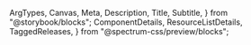   ArgTypes,
  Canvas,
  Meta,
  Description,
  Title,
  Subtitle,
} from "@storybook/blocks";
  ComponentDetails,
  ResourceListDetails,
  TaggedReleases,
} from "@spectrum-css/preview/blocks";


<Meta of={BadgeStories} title="Docs" />

<Title of={BadgeStories} />
<Subtitle of={BadgeStories} />
<ComponentDetails />
<ResourceListDetails />

<Description of={BadgeStories} />

## Default

Badges can contain label, icon, or label and icon. Text wrapping is also included when a `max-width` is applied to the badge.

<Canvas of={BadgeStories.Default} />

## Semantic

<Canvas of={BadgeStories.SemanticVariants} />

## Non-semantic

<Canvas of={BadgeStories.NonSemanticVariants} />

## Fixed edge

The border radius is 0 along the fixed edge of the component. The actual component position is not represented on this page.

<Canvas of={BadgeStories.FixedVariants} />

## Properties

The component accepts the following inputs (properties):

<ArgTypes />

## Tagged releases

<TaggedReleases />
